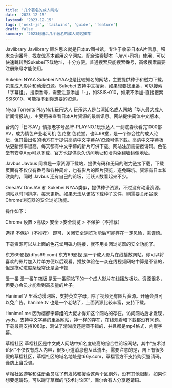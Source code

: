 ```yaml
---
title: '几个著名的成人网站'
date: '2023-12-15'
lastmod: '2023-12-15'
tags: ['next-js', 'tailwind', 'guide', 'feature']
draft: false
summary: '2023翻墙后几个著名的成人网站推荐'
---
```


Javlibrary
Javlibrary 顾名思义就是日本av图书馆，专注于收录日本A片信息。积木查询番号，找女优基本都用这个网站。配合油猴脚本「Jav小司机」使用，可以快速跳转到Sukebei下载地址，十分方便。普通搜索只能搜索番号，高级搜索需要注册账号才能使用。

Sukebei NYAA
Sukebei NYAA也是比较知名的网站，主要提供种子和磁力下载，包含成人影片和动漫资源。Sukebei 支持中文搜索，如果想要找里番，可以搜索「字幕组」，搜索番号，需要注意添加「-」，如SSIS-010，如果不添加-直接搜索SSIS010，可能搜不到你想要的资源。

Nyaa Torrents
PlayNo1.玩乐达人
玩乐达人是台湾知名成人网站「华人最大成人新闻情报站」，主要用来查看日本A片资源的最新讯息。网站提供简体中文版本。

台湾的「日本AV」情报老字号品牌-PLAYNO.1玩乐达人
一剑浣春秋看完1000部AV，成为情色产业老司机
色花堂
色花堂，也叫98堂，是一个综合性的成人论坛，但其最出名的地方在于提供高清中文字幕AV资源可供下载。高清中文字幕板块更新频率很高，每天都有中文字幕的新片可供下载。网站注册需要邀请码。色花堂有安卓App可以下载，官方也提供永久访问地址和墙内免翻墙镜像地址。

Javbus
Javbus 同样是一家资源下载站，提供有码和无码的磁力链接下载，下载页面有不仅仅有番号和各种简介，也有影片的图片预览，避免踩坑。资源有日本和欧美的，同时 Javbus 还有自己的论坛，活跃人数看起来不少。

OneJAV
OneJAV 和 Sukebei NYAA类似，提供种子资源，不过没有动漫资源。网站以时间排序，每天更新。如果无法从该站下载种子文件，则需要关闭谷歌Chrome浏览器的安全浏览功能。

操作如下：

Chrome 设置 >高级> 安全 >安全浏览 >  不保护（不推荐）

选择   不保护（不推荐） 即可，关闭安全浏览功能后可能存在一定风险，需谨慎。

下载资源可以从上面的色花堂用磁力链接，就不用关闭浏览器的安全功能了。

东方69影视(dfys69.com)
东方69影视 是一个成人影片在线播放网站。你可以将喜欢的影片加入片单方便以后观看。播放体验在一众在线视频网站中算是不错的，但是拖动进度条经常还是会卡顿.

爱一番
爱一番午夜版 是爱一番网站下的一个成人影片在线播放板块。资源很多，但要办会员才能看到高质量的片子。

HanimeTV
里番动漫网站，支持英文字母，除了视频还有图片资源。开通会员可以免广告。hanime.tv 也是一个老站了，上面资源比较丰富，支持下载。

Hanime1.me
因为樱都字幕组的大佬才得知这个网站的存在。访问网站后才发现，yyds。支持中文字幕的里番网站，神一样的存在，在线观看和下载都没有问题。下载最高支持1080p，测试了清晰度还是蛮不错的，并且都是mp4格式，内嵌字幕。

草榴社区
草榴社区是中文成人网站中知名度较高的综合性论坛网站，其中“技术讨论区”不仅仅有成人内容，很多小道消息也从此流出。需要注意的是，网上有很多假的草榴社区，草榴社区的域名地址是t66y.com，草榴官方不支持购买邀请码，谨防上当受骗。

草榴社区游客和注册会员除了有发帖和搜索这两个区别外，没有其他限制。如果你想要邀请码，可以蹲守草榴的“技术讨论区”，偶尔会有人分享邀请码。
